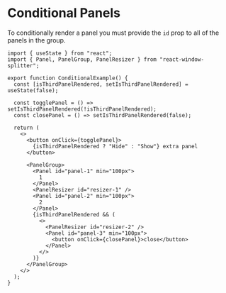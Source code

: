 
# Conditional Panels

To conditionally render a panel you must provide the `id` prop to all of the panels in the group.

<div className="my-6">
  <ConditionalExample />
</div>

```tsx
import { useState } from "react";
import { Panel, PanelGroup, PanelResizer } from "react-window-splitter";

export function ConditionalExample() {
  const [isThirdPanelRendered, setIsThirdPanelRendered] = useState(false);

  const togglePanel = () => setIsThirdPanelRendered(!isThirdPanelRendered);
  const closePanel = () => setIsThirdPanelRendered(false);

  return (
    <>
      <button onClick={togglePanel}>
        {isThirdPanelRendered ? "Hide" : "Show"} extra panel
      </button>

      <PanelGroup>
        <Panel id="panel-1" min="100px">
          1
        </Panel>
        <PanelResizer id="resizer-1" />
        <Panel id="panel-2" min="100px">
          2
        </Panel>
        {isThirdPanelRendered && (
          <>
            <PanelResizer id="resizer-2" />
            <Panel id="panel-3" min="100px">
              <button onClick={closePanel}>close</button>
            </Panel>
          </>
        )}
      </PanelGroup>
    </>
  );
}
```
